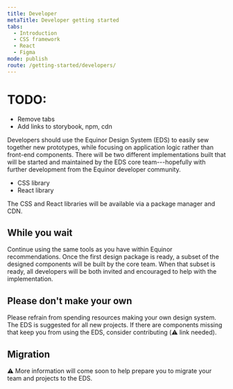 ```yaml
---
title: Developer
metaTitle: Developer getting started
tabs:
  - Introduction
  - CSS framework
  - React
  - Figma
mode: publish
route: /getting-started/developers/
---
```


# TODO:

- Remove tabs
- Add links to storybook, npm, cdn

Developers should use the Equinor Design System (EDS) to easily sew together new prototypes, while focusing on application logic rather than front-end components.
There will be two different implementations built that will be started and maintained by the EDS core team---hopefully with further development from the Equinor developer community.

- CSS library
- React library

The CSS and React libraries will be available via a package manager and CDN.

## While you wait

Continue using the same tools as you have within Equinor recommendations. Once the first design package is ready, a subset of the designed components will be built by the core team. When that subset is ready, all developers will be both invited and encouraged to help with the implementation.

## Please don't make your own

Please refrain from spending resources making your own design system.
The EDS is suggested for all new projects.
If there are components missing that keep you from using the EDS, consider contributing (:warning: link needed).

## Migration

:warning: More information will come soon to help prepare you to migrate your team and projects to the EDS.
